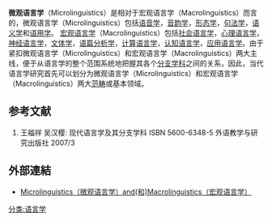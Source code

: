 {{expand|time=2008-12-12}}
'''微观语言学'''（Microlinguistics）是相对于宏观语言学（Macrolinguistics）而言的，微观语言学（Microlinguistics）包括[[语音学|语音学]]，[[音韵学|音韵学]]，[[形态学|形态学]]，[[句法学|句法学]]，[[语义学|语义学]]和[[语用学|语用学]]。 [[宏观语言学|宏观语言学]]（Macrolinguistics）包括[[社会语言学|社会语言学]]，[[心理语言学|心理语言学]]，[[神经语言学|神经语言学]]，[[文体学|文体学]]，[[语篇分析学|语篇分析学]]，[[计算语言学|计算语言学]]，[[认知语言学|认知语言学]]，[[应用语言学|应用语言学]]。由于紧扣微观语言学（Microlinguistics）和宏观语言学（Macrolinguistics）两大主线，便于从语言学的整个范围系统地把握其各个[[分支学科|分支学科]]之间的关系，因此，当代语言学研究首先可以划分为微观语言学（Microlinguistics）和宏观语言学（Macrolinguistics）两大[[范畴|范畴]]或基本领域。

== 参考文献 ==
#王福祥 吴汉樱: 现代语言学及其分支学科 ISBN 5600-6348-5 外语教学与研究出版社 2007/3 

== 外部連結 ==
*[https://web.archive.org/web/20090922231227/http://id.erudit.org/iderudit/037080ar   Microlinguistics（微观语言学）and(和)Macrolinguistics（宏观语言学）]

{{语言学小作品}}
[[分类:语言学|分类:语言学]]